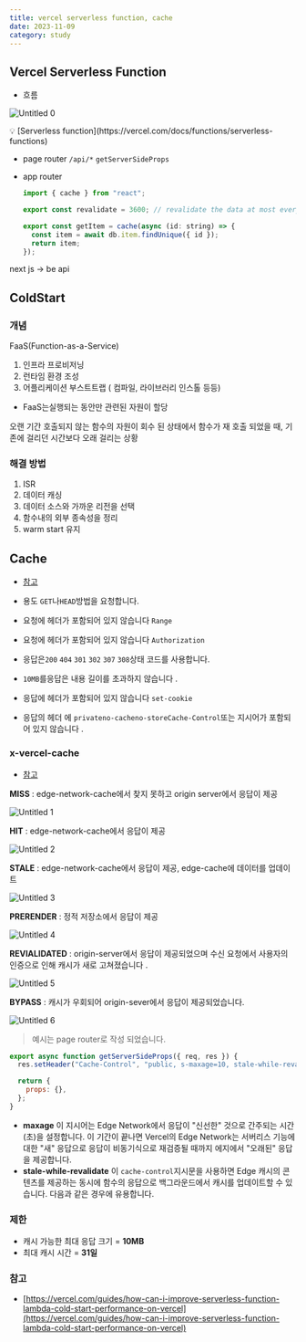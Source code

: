 ```yaml
---
title: vercel serverless function, cache
date: 2023-11-09
category: study
---
```


## Vercel Serverless Function

- 흐름

![Untitled 0](https://github.com/icecokel/VSCoke/assets/55083854/7f143d4d-d681-48c5-9448-c828aacbca93)

<aside>💡 [Serverless function](https://vercel.com/docs/functions/serverless-functions)</aside>

- page router
  `/api/*`
  `getServerSideProps`
- app router

  ```jsx
  import { cache } from "react";

  export const revalidate = 3600; // revalidate the data at most every hour

  export const getItem = cache(async (id: string) => {
    const item = await db.item.findUnique({ id });
    return item;
  });
  ```

next js → be api

## ColdStart

### 개념

FaaS(Function-as-a-Service)

1. 인프라 프로비저닝
2. 런타임 환경 조성
3. 어플리케이션 부스트트랩 ( 컴파일, 라이브러리 인스톨 등등)

- FaaS는실행되는 동안만 관련된 자원이 할당

오랜 기간 호출되지 않는 함수의 자원이 회수 된 상태에서 함수가 재 호출 되었을 때, 기존에 걸리던 시간보다 오래 걸리는 상황

### 해결 방법

1. ISR
2. 데이터 캐싱
3. 데이터 소스와 가까운 리전을 선택
4. 함수내의 외부 종속성을 정리
5. warm start 유지

## Cache

- [참고](https://nextjs.org/docs/app/building-your-application/data-fetching/fetching-caching-and-revalidating)

- 용도 `GET`나`HEAD`방법을 요청합니다.
- 요청에 헤더가 포함되어 있지 않습니다 `Range`
- 요청에 헤더가 포함되어 있지 않습니다 `Authorization`
- 응답은`200` `404` `301` `302` `307` `308`상태 코드를 사용합니다.
- `10MB`를응답은 내용 길이를 초과하지 않습니다 .
- 응답에 헤더가 포함되어 있지 않습니다 `set-cookie`
- 응답의 헤더 에 `privateno-cacheno-storeCache-Control`또는 지시어가 포함되어 있지 않습니다 .

### **x-vercel-cache**

- [참고](https://vercel.com/docs/edge-network/headers#x-vercel-cache)

**MISS** : edge-network-cache에서 찾지 못하고 origin server에서 응답이 제공

![Untitled 1](https://github.com/icecokel/VSCoke/assets/55083854/7cc04942-f1a5-4ef4-970d-545218124591)

**HIT** : edge-network-cache에서 응답이 제공

![Untitled 2](https://github.com/icecokel/VSCoke/assets/55083854/4074ad20-abb2-4a2f-beb9-8abfc0ab4bf1)

**STALE** : edge-network-cache에서 응답이 제공, edge-cache에 데이터를 업데이트

![Untitled 3](https://github.com/icecokel/VSCoke/assets/55083854/ede1cf29-1e5c-4ec8-98db-5556a8c4ccf4)

**PRERENDER** : 정적 저장소에서 응답이 제공

![Untitled 4](https://github.com/icecokel/VSCoke/assets/55083854/7b7c3d09-50a1-4e8a-a8fc-0f86e19a2623)

**REVIALIDATED** : origin-server에서 응답이 제공되었으며 수신 요청에서 사용자의 인증으로 인해 캐시가 새로 고쳐졌습니다 .

![Untitled 5](https://github.com/icecokel/VSCoke/assets/55083854/155507fc-635e-4e6e-ac27-980426109ea8)

**BYPASS** : 캐시가 우회되어 origin-sever에서 응답이 제공되었습니다.

![Untitled 6](https://github.com/icecokel/VSCoke/assets/55083854/2eec0327-21a0-4a01-aecc-5b2c5d6344bf)

> 예시는 page router로 작성 되었습니다.

```jsx
export async function getServerSideProps({ req, res }) {
  res.setHeader("Cache-Control", "public, s-maxage=10, stale-while-revalidate=59");

  return {
    props: {},
  };
}
```

- **maxage**
  이 지시어는 Edge Network에서 응답이 "신선한" 것으로 간주되는 시간(초)을 설정합니다. 이 기간이 끝나면 Vercel의 Edge Network는 서버리스 기능에 대한 "새" 응답으로 응답이 비동기식으로 재검증될 때까지 에지에서 "오래된" 응답을 제공합니다.
- **stale-while-revalidate**
  이 `cache-control`지시문을 사용하면 Edge 캐시의 콘텐츠를 제공하는 동시에 함수의 응답으로 백그라운드에서 캐시를 업데이트할 수 있습니다. 다음과 같은 경우에 유용합니다.

### 제한

- 캐시 가능한 최대 응답 크기 = **10MB**
- 최대 캐시 시간 = **31일**

### 참고

- [https://vercel.com/guides/how-can-i-improve-serverless-function-lambda-cold-start-performance-on-vercel](https://vercel.com/guides/how-can-i-improve-serverless-function-lambda-cold-start-performance-on-vercel)
